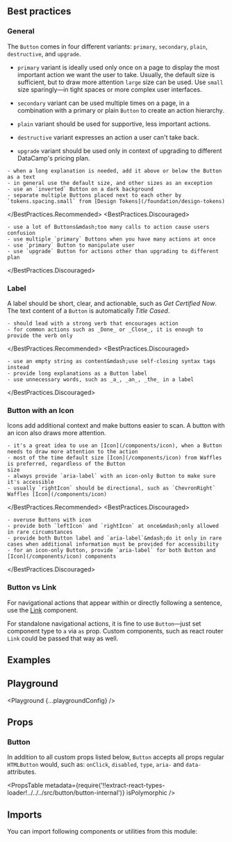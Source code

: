 


<Layout title="Button" description="A button triggers an event or action. It lets users know what will happen next. Use actionable copy, don’t be vague.">

## Best practices

### General

The `Button` comes in four different variants: `primary`, `secondary`, `plain`, `destructive`, and `upgrade`.

- `primary` variant is ideally used only once on a page to display the most important action we want the user to take. Usually, the default size is sufficient, but to draw more attention `large` size can be used. Use `small` size sparingly—in tight spaces or more complex user interfaces.

- `secondary` variant can be used multiple times on a page, in a combination with a primary or plain `Button` to create an action hierarchy.

- `plain` variant should be used for supportive, less important actions.

- `destructive` variant expresses an action a user can't take back.

- `upgrade` variant should be used only in context of upgrading to different DataCamp's pricing plan.

<BestPractices>
  <BestPractices.Recommended>

    - when a long explanation is needed, add it above or below the Button as a text
    - in general use the default size, and other sizes as an exception
    - use an `inverted` Button on a dark background
    - separate multiple Buttons placed next to each other by `tokens.spacing.small` from [Design Tokens](/foundation/design-tokens)

  </BestPractices.Recommended>
  <BestPractices.Discouraged>

    - use a lot of Buttons&mdash;too many calls to action cause users confusion
    - use multiple `primary` Buttons when you have many actions at once
    - use `primary` Button to manipulate user
    - use `upgrade` Button for actions other than upgrading to different plan

  </BestPractices.Discouraged>
</BestPractices>

### Label

A label should be short, clear, and actionable, such as _Get Certified Now_. The text content of a `Button` is automatically _Title Cased_.

<BestPractices>
  <BestPractices.Recommended>

    - should lead with a strong verb that encourages action
    - for common actions such as _Done_ or _Close_, it is enough to provide the verb only

  </BestPractices.Recommended>
  <BestPractices.Discouraged>

    - use an empty string as content&mdash;use self-closing syntax tags instead
    - provide long explanations as a Button label
    - use unnecessary words, such as _a_, _an_, _the_ in a label

  </BestPractices.Discouraged>
</BestPractices>

### Button with an Icon

Icons add additional context and make buttons easier to scan. A button with an icon also draws more attention.

<BestPractices>
  <BestPractices.Recommended>

    - it's a great idea to use an [Icon](/components/icon), when a Button needs to draw more attention to the action
    - most of the time default size [Icon](/components/icon) from Waffles is preferred, regardless of the Button
    size
    - always provide `aria-label` with an icon-only Button to make sure it's accessible
    - usually `rightIcon` should be directional, such as `ChevronRight` Waffles [Icon](/components/icon)

  </BestPractices.Recommended>
  <BestPractices.Discouraged>

    - overuse Buttons with icon
    - provide both `leftIcon` and `rightIcon` at once&mdash;only allowed in rare circumstances
    - provide both Button label and `aria-label`&mdash;do it only in rare cases when additional information must be provided for accessibility
    - for an icon-only Button, provide `aria-label` for both Button and [Icon](/components/icon) components

  </BestPractices.Discouraged>
</BestPractices>

### Button vs Link

For navigational actions that appear within or directly following a sentence, use the [Link](/components/link) component.

For standalone navigational actions, it is fine to use `Button`&mdash;just set component type to `a` via `as` prop. Custom components, such as react router `Link` could be passed that way as well.

## Examples

<Example title="Basic usage" path="button/basic-usage">
  <BasicUsage />
</Example>

<Example title="Variants" path="button/variants">
  <Variants />
</Example>

<Example title="Sizes" path="button/sizes">
  <Sizes />
</Example>

<Example title="States" path="button/states">
  <States />
</Example>

<Example title="With icons" path="button/with-icons">
  <WithIcons />
</Example>

<Example title="Full width" path="button/full-width">
  <FullWidth />
</Example>

<Example title="As a Link" path="button/as-a-link">
  <AsALink />
</Example>

<Example title="Inverted" path="button/inverted" darkPreview>
  <Inverted />
</Example>

## Playground

<Playground {...playgroundConfig} />

## Props

### Button

In addition to all custom props listed below, `Button` accepts all props regular `HTMLButton` would, such as: `onClick`, `disabled`, `type`, `aria-` and `data-` attributes.

<PropsTable
  metadata={require('!!extract-react-types-loader!../../../src/button/button-internal')}
  isPolymorphic
/>

## Imports

You can import following components or utilities from this module:

<Imports module={ButtonExports} path="@datacamp/waffles/button" />

</Layout>
